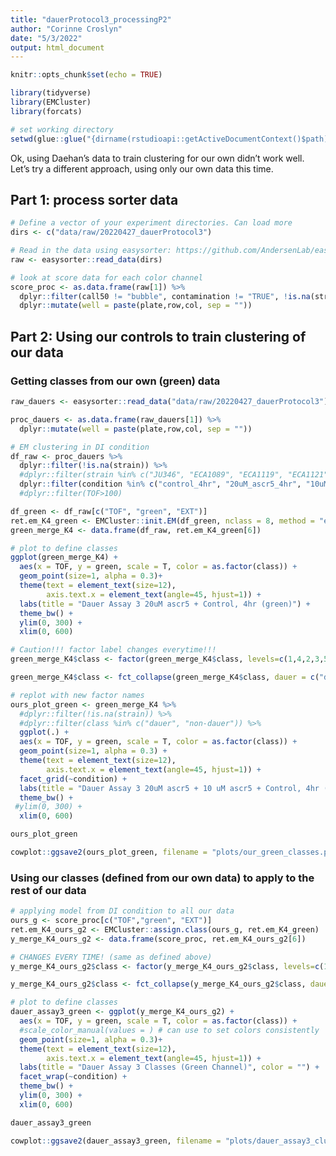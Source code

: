 ```yaml
---
title: "dauerProtocol3_processingP2"
author: "Corinne Croslyn"
date: "5/3/2022"
output: html_document
---
```


```r
knitr::opts_chunk$set(echo = TRUE)
```

```r
library(tidyverse)
library(EMCluster)
library(forcats)

# set working directory
setwd(glue::glue("{dirname(rstudioapi::getActiveDocumentContext()$path)}/.."))
```

Ok, using Daehan's data to train clustering for our own didn't work well. Let's try a different approach, using only our own data this time.

## Part 1: process sorter data 

```r
# Define a vector of your experiment directories. Can load more
dirs <- c("data/raw/20220427_dauerProtocol3") 

# Read in the data using easysorter: https://github.com/AndersenLab/easysorter
raw <- easysorter::read_data(dirs)

# look at score data for each color channel
score_proc <- as.data.frame(raw[1]) %>%
  dplyr::filter(call50 != "bubble", contamination != "TRUE", !is.na(strain)) %>%
  dplyr::mutate(well = paste(plate,row,col, sep = ""))
```

## Part 2: Using our controls to train clustering of our data 

### Getting classes from our own (green) data

```r
raw_dauers <- easysorter::read_data("data/raw/20220427_dauerProtocol3") # FOR NOW USE THIS ASSAY FOR SETTINGS

proc_dauers <- as.data.frame(raw_dauers[1]) %>%
  dplyr::mutate(well = paste(plate,row,col, sep = ""))

# EM clustering in DI condition
df_raw <- proc_dauers %>%
  dplyr::filter(!is.na(strain)) %>%
  #dplyr::filter(strain %in% c("JU346", "ECA1089", "ECA1119", "ECA1121", "NIC166", "ECA1091", "ECA1120", "ECA1122")) %>%
  dplyr::filter(condition %in% c("control_4hr", "20uM_ascr5_4hr", "10uM_ascr5_4hr"))
  #dplyr::filter(TOF>100)

df_green <- df_raw[c("TOF", "green", "EXT")]
ret.em_K4_green <- EMCluster::init.EM(df_green, nclass = 8, method = "em.EM")
green_merge_K4 <- data.frame(df_raw, ret.em_K4_green[6])

# plot to define classes
ggplot(green_merge_K4) +
  aes(x = TOF, y = green, scale = T, color = as.factor(class)) +
  geom_point(size=1, alpha = 0.3)+
  theme(text = element_text(size=12),
        axis.text.x = element_text(angle=45, hjust=1)) +
  labs(title = "Dauer Assay 3 20uM ascr5 + Control, 4hr (green)") +
  theme_bw() + 
  ylim(0, 300) +
  xlim(0, 600)
```

```r
# Caution!!! factor label changes everytime!!!
green_merge_K4$class <- factor(green_merge_K4$class, levels=c(1,4,2,3,5,6), labels=c("dauer1","dauer2", "non-dauer1", "non-dauer2", "other1", "other2"))

green_merge_K4$class <- fct_collapse(green_merge_K4$class, dauer = c("dauer1","dauer2"), nondauer = c("non-dauer1", "non-dauer2"), other = c("other1","other2"))

# replot with new factor names
ours_plot_green <- green_merge_K4 %>%
  #dplyr::filter(!is.na(strain)) %>%
  #dplyr::filter(class %in% c("dauer", "non-dauer")) %>%
  ggplot(.) +
  aes(x = TOF, y = green, scale = T, color = as.factor(class)) +
  geom_point(size=1, alpha = 0.3) +
  theme(text = element_text(size=12),
        axis.text.x = element_text(angle=45, hjust=1)) +
  facet_grid(~condition) +
  labs(title = "Dauer Assay 3 20uM ascr5 + 10 uM ascr5 + Control, 4hr (green)", color = "") +
  theme_bw() +
 #ylim(0, 300) +
  xlim(0, 600)

ours_plot_green

cowplot::ggsave2(ours_plot_green, filename = "plots/our_green_classes.png", width =5, height = 5)
```

### Using our classes (defined from our own data) to apply to the rest of our data

```r
# applying model from DI condition to all our data
ours_g <- score_proc[c("TOF","green", "EXT")]
ret.em_K4_ours_g2 <- EMCluster::assign.class(ours_g, ret.em_K4_green) 
y_merge_K4_ours_g2 <- data.frame(score_proc, ret.em_K4_ours_g2[6])

# CHANGES EVERY TIME! (same as defined above)
y_merge_K4_ours_g2$class <- factor(y_merge_K4_ours_g2$class, levels=c(1,4,2,3,5,6), labels=c("dauer1","dauer2", "non-dauer1", "non-dauer2", "other1", "other2"))

y_merge_K4_ours_g2$class <- fct_collapse(y_merge_K4_ours_g2$class, dauer = c("dauer1","dauer2"), nondauer = c("non-dauer1", "non-dauer2"), other = c("other1","other2"))

# plot to define classes
dauer_assay3_green <- ggplot(y_merge_K4_ours_g2) +
  aes(x = TOF, y = green, scale = T, color = as.factor(class)) +
  #scale_color_manual(values = ) # can use to set colors consistently
  geom_point(size=1, alpha = 0.3)+
  theme(text = element_text(size=12),
        axis.text.x = element_text(angle=45, hjust=1)) +
  labs(title = "Dauer Assay 3 Classes (Green Channel)", color = "") +
  facet_wrap(~condition) +
  theme_bw() +
  ylim(0, 300) +
  xlim(0, 600)

dauer_assay3_green

cowplot::ggsave2(dauer_assay3_green, filename = "plots/dauer_assay3_clusters_by_condition_green.png", width = 5, height = 5)
```

